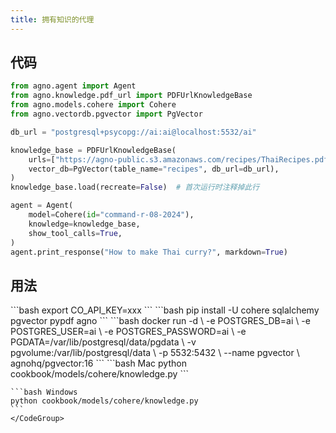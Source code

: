 ```yaml
---
title: 拥有知识的代理
---
```


## 代码

```python cookbook/models/cohere/knowledge.py
from agno.agent import Agent
from agno.knowledge.pdf_url import PDFUrlKnowledgeBase
from agno.models.cohere import Cohere
from agno.vectordb.pgvector import PgVector

db_url = "postgresql+psycopg://ai:ai@localhost:5532/ai"

knowledge_base = PDFUrlKnowledgeBase(
    urls=["https://agno-public.s3.amazonaws.com/recipes/ThaiRecipes.pdf"],
    vector_db=PgVector(table_name="recipes", db_url=db_url),
)
knowledge_base.load(recreate=False)  # 首次运行时注释掉此行

agent = Agent(
    model=Cohere(id="command-r-08-2024"),
    knowledge=knowledge_base,
    show_tool_calls=True,
)
agent.print_response("How to make Thai curry?", markdown=True)
```

## 用法

<Steps>
  <Snippet file="create-venv-step.mdx" />

  <Step title="设置您的 API 密钥">
    ```bash
    export CO_API_KEY=xxx
    ```
  </Step>

  <Step title="安装库">
    ```bash
    pip install -U cohere sqlalchemy pgvector pypdf agno
    ```
  </Step>

  <Step title="运行 PgVector">
    ```bash
    docker run -d \
      -e POSTGRES_DB=ai \
      -e POSTGRES_USER=ai \
      -e POSTGRES_PASSWORD=ai \
      -e PGDATA=/var/lib/postgresql/data/pgdata \
      -v pgvolume:/var/lib/postgresql/data \
      -p 5532:5432 \
      --name pgvector \
      agnohq/pgvector:16
    ```
  </Step>

  <Step title="运行代理">
    <CodeGroup>
    ```bash Mac
    python cookbook/models/cohere/knowledge.py
    ```

    ```bash Windows
    python cookbook/models/cohere/knowledge.py
    ```
    </CodeGroup>
  </Step>
</Steps>